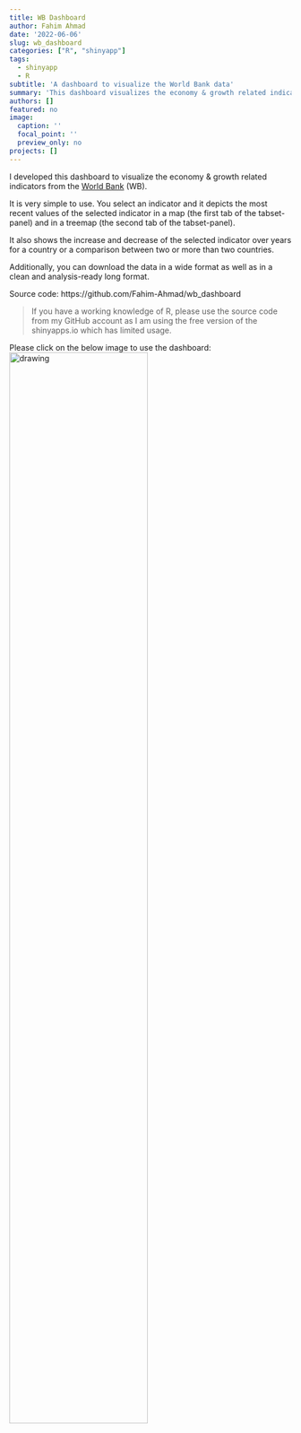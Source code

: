 ```yaml
---
title: WB Dashboard
author: Fahim Ahmad
date: '2022-06-06'
slug: wb_dashboard
categories: ["R", "shinyapp"]
tags:
  - shinyapp
  - R
subtitle: 'A dashboard to visualize the World Bank data'
summary: 'This dashboard visualizes the economy & growth related indicators from the World Bank (WB)'
authors: []
featured: no
image:
  caption: ''
  focal_point: ''
  preview_only: no
projects: []
---
```


I developed this dashboard to visualize the economy & growth related indicators from the [World Bank](https://data.worldbank.org/indicator) (WB).

It is very simple to use. You select an indicator and it depicts the most recent values of the selected indicator in a map (the first tab of the tabset-panel) and in a treemap (the second tab of the tabset-panel).

It also shows the increase and decrease of the selected indicator over years for a country or a comparison between two or more than two countries.

Additionally, you can download the data in a wide format as well as in a clean and analysis-ready long format.

Source code: https://github.com/Fahim-Ahmad/wb_dashboard

> If you have a working knowledge of R, please use the source code from my GitHub account as I am using the free version of the shinyapps.io which has limited usage.

Please click on the below image to use the dashboard:
[<img src="imgs/wb_dashboard.png" alt="drawing" style="width:70%;"/>](https://fahim-ahmad.shinyapps.io/wb_dashboard/)
